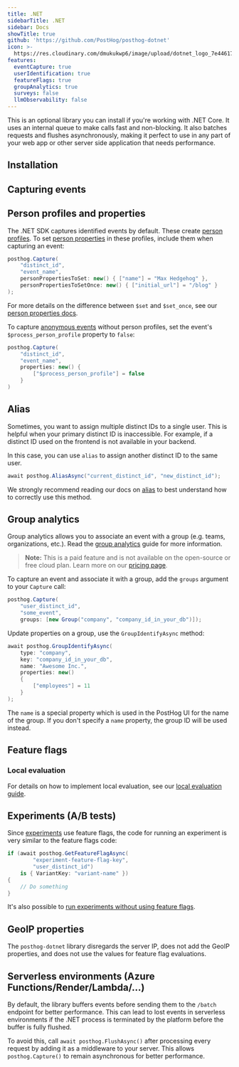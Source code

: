 ```yaml
---
title: .NET
sidebarTitle: .NET
sidebar: Docs
showTitle: true
github: 'https://github.com/PostHog/posthog-dotnet'
icon: >-
  https://res.cloudinary.com/dmukukwp6/image/upload/dotnet_logo_7e446176f2.svg
features:
  eventCapture: true
  userIdentification: true
  featureFlags: true
  groupAnalytics: true
  surveys: false
  llmObservability: false
---
```


This is an optional library you can install if you're working with .NET Core. It uses an internal queue to make calls fast and non-blocking. It also batches requests and flushes asynchronously, making it perfect to use in any part of your web app or other server side application that needs performance.

## Installation


<DotNetInstall />

## Capturing events


<DotNetSendEvents />

## Person profiles and properties

The .NET SDK captures identified events by default. These create [person profiles](/docs/data/persons). To set [person properties](/docs/data/user-properties) in these profiles, include them when capturing an event:

```csharp
posthog.Capture(
    "distinct_id",
    "event_name",
    personPropertiesToSet: new() { ["name"] = "Max Hedgehog" },
    personPropertiesToSetOnce: new() { ["initial_url"] = "/blog" }
);
```

For more details on the difference between `$set` and `$set_once`, see our [person properties docs](/docs/data/user-properties#what-is-the-difference-between-set-and-set_once).

To capture [anonymous events](/docs/data/anonymous-vs-identified-events) without person profiles, set the event's `$process_person_profile` property to `false`:

```csharp
posthog.Capture(
    "distinct_id",
    "event_name",
    properties: new() {
        ["$process_person_profile"] = false
    }
)
```

## Alias

Sometimes, you want to assign multiple distinct IDs to a single user. This is helpful when your primary distinct ID is inaccessible. For example, if a distinct ID used on the frontend is not available in your backend. 

In this case, you can use `alias` to assign another distinct ID to the same user.

```csharp
await posthog.AliasAsync("current_distinct_id", "new_distinct_id");
```

We strongly recommend reading our docs on [alias](/docs/product-analytics/identify#alias-assigning-multiple-distinct-ids-to-the-same-user) to best understand how to correctly use this method.

## Group analytics

Group analytics allows you to associate an event with a group (e.g. teams, organizations, etc.). Read the [group analytics](/docs/product-analytics/group-analytics) guide for more information.

> **Note:** This is a paid feature and is not available on the open-source or free cloud plan. Learn more on our [pricing page](/pricing).

To capture an event and associate it with a group, add the `groups` argument to your `Capture` call:

```csharp
posthog.Capture(
    "user_distinct_id", 
    "some_event", 
    groups: [new Group("company", "company_id_in_your_db")]);
```

Update properties on a group, use the `GroupIdentifyAsync` method:

```csharp
await posthog.GroupIdentifyAsync(
    type: "company",
    key: "company_id_in_your_db",
    name: "Awesome Inc.",
    properties: new()
    {
        ["employees"] = 11
    }
);
```

The `name` is a special property which is used in the PostHog UI for the name of the group. If you don't specify a `name` property, the group ID will be used instead.

## Feature flags


<FeatureFlagsLibsIntro />


<DotNetFeatureFlagsCode />

### Local evaluation


<LocalEvaluationIntro />

For details on how to implement local evaluation, see our [local evaluation guide](/docs/feature-flags/local-evaluation).

## Experiments (A/B tests)

Since [experiments](/docs/experiments/manual) use feature flags, the code for running an experiment is very similar to the feature flags code:

```csharp
if (await posthog.GetFeatureFlagAsync(
        "experiment-feature-flag-key",
        "user_distinct_id")
    is { VariantKey: "variant-name" })
{
    // Do something
}
```

It's also possible to [run experiments without using feature flags](/docs/experiments/running-experiments-without-feature-flags). 


## GeoIP properties

The `posthog-dotnet` library disregards the server IP, does not add the GeoIP properties, and does not use the values for feature flag evaluations.

## Serverless environments (Azure Functions/Render/Lambda/...)

By default, the library buffers events before sending them to the `/batch` endpoint for better performance. This can lead to lost events in serverless environments if the .NET process is terminated by the platform before the buffer is fully flushed. 

To avoid this, call `await posthog.FlushAsync()` after processing every request by adding it as a middleware to your server. This allows `posthog.Capture()` to remain asynchronous for better performance.
